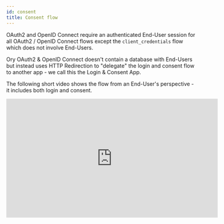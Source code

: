 ```yaml
---
id: consent
title: Consent flow
---
```



OAuth2 and OpenID Connect require an authenticated End-User session for all OAuth2 / OpenID Connect flows except the
`client_credentials` flow which does not involve End-Users.

Ory OAuth2 & OpenID Connect doesn't contain a database with End-Users but instead uses HTTP Redirection to "delegate" the login
and consent flow to another app - we call this the Login & Consent App.

The following short video shows the flow from an End-User's perspective - it includes both login and consent.

<iframe width="560" height="315" src="https://www.youtube.com/embed/txUmfORzu8Y" frameBorder="0" allowFullScreen />

:::info

Please read [Login Flow](./login.mdx) first, as the Login Flow happens before the consent flow.

:::

The following sequence diagram describes the different API calls and HTTP Redirects when performing the OAuth2 flow:

<Mermaid
  chart={`sequenceDiagram
    OAuth2 Client->>Ory OAuth2 & OpenID Connect: Initiates OAuth2 Authorize Code or Implicit Flow
    Ory OAuth2 & OpenID Connect-->>Ory OAuth2 & OpenID Connect: No end user session available (not authenticated)
    Ory OAuth2 & OpenID Connect->>Login Endpoint: Redirects end user with login challenge
    Login Endpoint-->Ory OAuth2 & OpenID Connect: Fetches login info
    Login Endpoint-->>Login Endpoint: Authenticates user with credentials
    Login Endpoint-->Ory OAuth2 & OpenID Connect: Transmits login info and receives redirect url with login verifier
    Login Endpoint->>Ory OAuth2 & OpenID Connect: Redirects end user to redirect url with login verifier
    Ory OAuth2 & OpenID Connect-->>Ory OAuth2 & OpenID Connect: First time that client asks user for permissions
    Ory OAuth2 & OpenID Connect->>Consent Endpoint: Redirects end user with consent challenge
    Consent Endpoint-->Ory OAuth2 & OpenID Connect: Fetches consent info (which user, what app, what scopes)
    Consent Endpoint-->>Consent Endpoint: Asks for end user's permission to grant application access
    Consent Endpoint-->Ory OAuth2 & OpenID Connect: Transmits consent result and receives redirect url with consent verifier
    Consent Endpoint->>Ory OAuth2 & OpenID Connect: Redirects to redirect url with consent verifier
    Ory OAuth2 & OpenID Connect-->>Ory OAuth2 & OpenID Connect: Verifies grant
    Ory OAuth2 & OpenID Connect->>OAuth2 Client: Transmits authorization code/token`}
/>

## Redirection to the consent endpoint

Once the login challenge is accepted, Ory OAuth2 & OpenID Connect will ask the user for consent:

![OAuth 2.0 Asking for User Consent](../_static/google-consent-playground.png)

The UI is fully under your control, because Ory OAuth2 & OpenID Connect redirects the End-User's browser to the "Consent Endpoint"
established in your config:

```yaml title="hydra serve all -c path/to/hydra/config.yml"
# Can also be set using the environment variable:
#   URLS_CONSENT=https://consent-app/consent
urls:
  consent: https://consent-app/consent
```

:::note

You can implement the Login and Consent endpoints in the same code base / application. Check out our
[Login, Consent & Logout Node.js Reference implementation](https://github.com/ory/hydra-login-consent-node)!

:::

Ory OAuth2 & OpenID Connect appends a `consent_challenge` query parameter to the url. The value is a ID which should later be used
by the Consent Endpoint to fetch important information about the request.

```
https://consent-app/consent?consent_challenge=7bb518c4eec2454dbb289f5fdb4c0ee2
```

### Previous consent

A consent has four distinctive attributes:

- The requested scope (`/oauth2/auth?...&...&scope=email+profile+offline_access`);
- The OAuth2 Client (`/oauth2/auth?client_id=abcd`);
- The End-User (this is the `subject` set in the [Login Flow](./login.mdx));
- Whether or not a previous consent exists, the previous consent has `remember: true`, and the scope granted by the user (did the
  user accept all of `email`, `profile`, `offline_access`?)

There are three possible states:

- The user has never before authorized ("consent") the OAuth2 Client before.
- The user has authorized ("consent") the OAuth2 Client before and chose to remember the "consent".
- The user has authorized ("consent") the OAuth2 Client before, and chose to remember the "consent", but the OAuth2 Client now
  also wants additional permissions ("has changed the token scope" in `/oauth2/auth?scope=...`).

Regardless of which of these three states we're in, the End-User's browser is always redirected to the consent endpoint. What
changes is the `skip` value, as explained a bit later.

:::note

In certain scenarios (for example a special OAuth2 Client) you might not want to show the consent screen at all. In those cases
you can choose to skip showing the UI and just accept the consent. Please keep in mind that OAuth2 is a delegation protocol and
that it makes most sense for third-party access. Not showing the consent screen will break OpenID Connect Certification.

:::

## The consent endpoint

The Consent Endpoint (set by `urls.consent`) is an application written by you. You can find an exemplary
[Node.js reference implementation on our GitHub](https://github.com/ory/hydra-login-consent-node).

The Consent Endpoint uses the `consent_challenge` value in the URL to fetch information about the consent request by making a HTTP
GET request to:

```
http(s)://<HYDRA_ADMIN_URL>/oauth2/auth/requests/consent?consent_challenge=<challenge>
```

The response (see below in "Consent Challenge Response" tab) contains information about the consent request. The body contains a
`skip` value. If the value is `false`, the user interface must be shown. If `skip` is true, you shouldn't show the user interface
but instead just accept or reject the consent request! For more details about the implementation check the
["Implementing the Consent Endpoint" Guide](../guides/login.mdx).

<Tabs
  defaultValue="ui"
  values={[
    {label: 'UI', value: 'ui'},
    {label: 'curl', value: 'curl'},
    {label: 'Consent Challenge Response', value: 'json'},
  ]}>
<TabItem value="ui">

![Exemplary OAuth 2.0 Consent Screen](../_static/consent-endpoint.png)

</TabItem>
<TabItem value="curl">

```sh
curl \
  "http://127.0.0.1:4445/oauth2/auth/requests/consent?consent_challenge=7bb518c4eec2454dbb289f5fdb4c0ee2"
```

Check the ["Implementing the Consent Endpoint" Guide](../guides/consent.mdx) for examples using the Ory OAuth2 & OpenID Connect
SDK in different languages.

</TabItem>
<TabItem value="json">

```json
{
  "challenge": "f633e49d56bc40e0a876ac8242eb9891",
  "requested_scope": ["openid", "offline"],
  "requested_access_token_audience": [],
  "skip": false,
  "subject": "foo@bar.com",
  "oidc_context": {
    "acr_values": [],
    "display": "",
    "id_token_hint_claims": {},
    "login_hint": "",
    "ui_locales": []
  },
  "client": {
    "client_id": "auth-code-client",
    "client_name": "",
    "redirect_uris": ["http://127.0.0.1:5555/callback"],
    "grant_types": ["authorization_code", "refresh_token"],
    "response_types": ["code", "id_token"],
    "scope": "openid offline",
    "audience": null,
    "owner": "",
    "policy_uri": "",
    "allowed_cors_origins": null,
    "tos_uri": "",
    "client_uri": "",
    "logo_uri": "",
    "contacts": null,
    "client_secret_expires_at": 0,
    "subject_type": "public",
    "token_endpoint_auth_method": "client_secret_basic",
    "userinfo_signed_response_alg": "none",
    "created_at": "2020-07-09T10:07:01Z",
    "updated_at": "2020-07-09T10:07:01Z"
  },
  "request_url": "http://127.0.0.1:4444/oauth2/auth?audience=&client_id=auth-code-client&max_age=0&nonce=shfxjszihgvbptswjbqsrdbg&prompt=&redirect_uri=http%3A%2F%2F127.0.0.1%3A5555%2Fcallback&response_type=code&scope=openid+offline&state=pmkekezifwwpgmzpckiqxzbt",
  "login_challenge": "de814daf9bbb4b788b505b3c2dd5ce20",
  "login_session_id": "c829da46-2041-400c-b72d-08324f878d0a",
  "acr": ""
}
```

</TabItem>
</Tabs>

The way you collect the consent information from the End-User is up to you. In most cases, you will show an HTML form similar to:

```html
<form action="/consent" method="post">
  <input type="hidden" name="csrf_token" value="...." />
  <!-- Use CSRF tokens in your HTML forms! -->
  <input type="checkbox" name="scope" />
</form>
```

### Accepting the consent flow

To accept the Consent Challenge, make an HTTP PUT request with `Content-Type: application/json` and a JSON payload (see
[Accept Consent Request HTTP API Reference](../reference/api.mdx#schemaacceptconsentrequest))

```json
{
  // The scope granted by the user.
  "grant_scope": ["openid", "offline_access"],

  // The following fields are optional

  // The Access Token Audience if needed. Typically equals the `requested_access_token_audience` field from
  // the consent challenge.
  "grant_access_token_audience": ["https://my-audience.com"],

  // Remember, if set to true, tells Ory OAuth2 & OpenID Connect to remember this consent authorization and reuse it if the same client
  // asks the same user for the same, or a subset of, scope.
  "remember": true,
  // RememberFor sets how long the consent authorization should be remembered for in seconds. If set to 0, the
  // authorization will be remembered indefinitely.
  "remember_for": 3600,

  // Set the data for this consent "session"
  "session": {
    "access_token": {
      "foo": "This field will be available when introspecting the Access Token"
    },
    "id_token": {
      "bar": "This field will be available as a claim in the ID Token"
    }
  }
}
```

With `curl` this might look like the following request:

```sh
curl --location --request PUT 'http://127.0.0.1:4445/oauth2/auth/requests/consent/accept?consent_challenge=7bb518c4eec2454dbb289f5fdb4c0ee2' \
--header 'Content-Type: application/json' \
--data-raw '{
  "grant_scope": ["openid", "offline_access"]
}'
```

The server responds with JSON

```json
{
  "redirect_to": "http://127.0.0.1:4445/oauth2/auth..."
}
```

which is the URL your application must the End-User's browser to.

Check the ["Implementing the Consent Endpoint" Guide](../guides/consent.mdx) for examples using the Ory OAuth2 & OpenID Connect
SDK in different languages.

### Rejecting the consent flow

To reject the Login Challenge, make a HTTP PUT request with `Content-Type: application/json` and a JSON payload (see
[Reject Consent Request HTTP API Reference](../reference/api.mdx#schemarejectrequest))

```json
{
  // The error should follow the OAuth2 error format (for example `invalid_request`, `login_required`).
  "error": "user_banned",

  // Description of the error in a human readable format.
  "error_description": "You are banned!",

  // Hint to help resolve the error.
  "error_hint": "Contact the site administrator.",

  // Debug contains information to help resolve the problem as a developer. Usually not exposed
  // to the public but only in the server logs.
  "error_debug": "The user was marked banned in the database.",

  // Represents the HTTP status code of the error (for example 401 or 403)
  //
  // Defaults to 400
  "status_code": 403
}
```

With `curl` this might look like the following request:

```sh
curl --location --request PUT 'http://127.0.0.1:4445/oauth2/auth/requests/consent/reject?consent_challenge=7bb518c4eec2454dbb289f5fdb4c0ee2' \
--header 'Content-Type: application/json' \
--data-raw '{
  "error": "user_banned",
  "error_debug": "The user was marked banned in the database.",
  "error_description": "You are banned!",
  "error_hint": "Contact the site administrator.",
  "status_code": 403
}'
```

The server responds with JSON

```json
{
  "redirect_to": "http://127.0.0.1:4445/oauth2/auth..."
}
```

which is the URL your application must the End-User's browser to.

Check the ["Implementing the Login Endpoint" Guide](../guides/login.mdx) for examples using the Ory OAuth2 & OpenID Connect SDK in
different languages.

## Revoking consent

You can revoke a user's consent either on a per application basis or for all applications.

Revoking the consent will automatically revoke all related access and refresh tokens.

:::warning

Don't use this endpoint to "invalidate" user sessions. Please revise your approach to and usage of OAuth2 if you use access /
refresh tokens as user sessions (i.e. instead of browser cookies).

:::

Revoking all consent sessions of a user is as easy as sending `DELETE` to `/oauth2/auth/sessions/consent?subject={subject}`.

Revoking the consent sessions of a user for a specific client is as easy as sending `DELETE` to
`/oauth2/auth/sessions/consent?subject={subject}&client={client}`.
